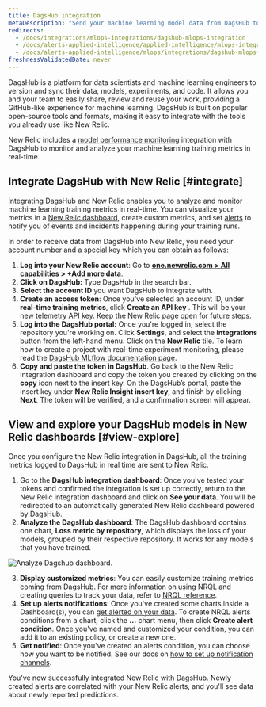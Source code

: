 ```yaml
---
title: DagsHub integration
metaDescription: "Send your machine learning model data from DagsHub to New Relic to understand your model's performance."
redirects:
  - /docs/integrations/mlops-integrations/dagshub-mlops-integration
  - /docs/alerts-applied-intelligence/applied-intelligence/mlops-integrations/dagshub-mlops-integration
  - /docs/alerts-applied-intelligence/mlops/integrations/dagshub-mlops-integration
freshnessValidatedDate: never
---
```



DagsHub is a platform for data scientists and machine learning engineers to version and sync their data, models, experiments, and code. It allows you and your team to easily share, review and reuse your work, providing a GitHub-like experience for machine learning. DagsHub is built on popular open-source tools and formats, making it easy to integrate with the tools you already use like New Relic.

New Relic includes a [model performance monitoring](/docs/alerts-applied-intelligence/mlops/get-started/intro-mlops/) integration with DagsHub to monitor and analyze your machine learning training metrics in real-time.

## Integrate DagsHub with New Relic [#integrate]

Integrating DagsHub and New Relic enables you to analyze and monitor machine learning training metrics in real-time. You can visualize your metrics in a [New Relic dashboard](/docs/query-your-data/explore-query-data/dashboards/introduction-dashboards/), create custom metrics, and set [alerts](/docs/alerts-applied-intelligence/new-relic-alerts/learn-alerts/introduction-alerts/) to notify you of events and incidents happening during your training runs.

In order to receive data from DagsHub into New Relic, you need your account number and a special key which you can obtain as follows:

1. **Log into your New Relic account**: Go to **[one.newrelic.com > All capabilities](https://one.newrelic.com/all-capabilities) > +Add more data**.
2. **Click on DagsHub:** Type DagsHub in the search bar.
3. **Select the account ID** you want DagsHub to integrate with.
4. **Create an access token**: Once you've selected an account ID, under **real-time training metrics**, click **Create an API key** . This will be your new telemetry API key. Keep the New Relic page open for future steps.
5. **Log into the DagsHub portal:** Once you're logged in, select the repository you're working on. Click **Settings**, and select the **integrations** button from the left-hand menu. Click on the **New Relic** tile. To learn how to create a project with real-time experiment monitoring, please read the [DagsHub MLflow documentation page](https://dagshub.com/docs/integration_guide/mlflow_tracking/).
6. **Copy and paste the token in DagsHub**. Go back to the New Relic integration dashboard and copy the token you created by clicking on the **copy** icon next to the insert key. On the DagsHub’s portal, paste the insert key under **New Relic Insight insert key**, and finish by clicking **Next**. The token will be verified, and a confirmation screen will appear.

<InstallFeedback />

## View and explore your DagsHub models in New Relic dashboards [#view-explore]

Once you configure the New Relic integration in DagsHub, all the training metrics logged to DagsHub in real time are sent to New Relic.

1. Go to the **DagsHub integration dashboard**: Once you've tested your tokens and confirmed the integration is set up correctly, return to the New Relic integration dashboard and click on **See your data**. You will be redirected to an automatically generated New Relic dashboard powered by DagsHub.
2. **Analyze the DagsHub dashboard**: The DagsHub dashboard contains one chart, **Loss metric by repository**, which displays the loss of your models, grouped by their respective repository. It works for any models that you have trained.

<img
  title="Analyze Dagshub dashboard"
  alt="Analyze Dagshub dashboard."
  src={modelperformancemonitoringDasgshubDashboard}
/>

3. **Display customized metrics**: You can easily customize training metrics coming from DagsHub. For more information on using NRQL and creating queries to track your data, refer to [NRQL reference](/docs/query-your-data/nrql-new-relic-query-language/get-started/nrql-syntax-clauses-functions/).
4. **Set up alerts notifications**: Once you've created some charts inside a Dashboard(s), you can [get alerted on your data](/docs/alerts-applied-intelligence/new-relic-alerts/alert-policies/create-edit-or-find-alert-policy/). To create NRQL alerts conditions from a chart, click the **...** chart menu, then click **Create alert condition**. Once you've named and customized your condition, you can add it to an existing policy, or create a new one.
5. **Get notified**: Once you've created an alerts condition, you can choose how you want to be notified. See our docs on [how to set up notification channels](/docs/alerts-applied-intelligence/new-relic-alerts/alert-notifications/notification-channels-control-where-send-alerts/).

You’ve now successfully integrated New Relic with DagsHub. Newly created alerts are correlated with your New Relic alerts, and you'll see data about newly reported predictions.
